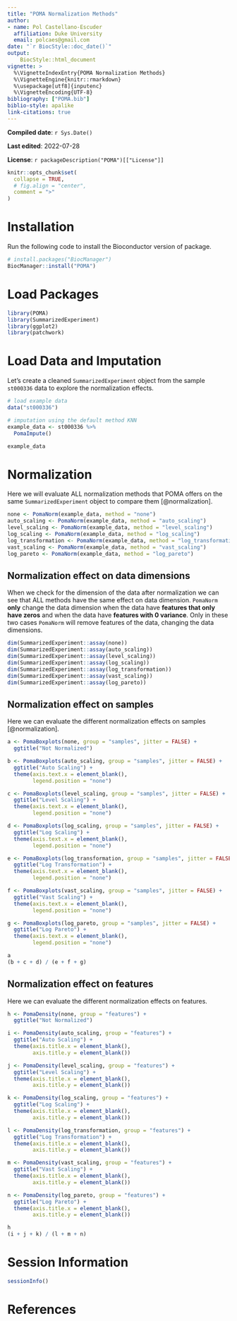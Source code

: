 ```yaml
---
title: "POMA Normalization Methods"
author: 
- name: Pol Castellano-Escuder
  affiliation: Duke University
  email: polcaes@gmail.com
date: "`r BiocStyle::doc_date()`"
output: 
    BiocStyle::html_document
vignette: >
  %\VignetteIndexEntry{POMA Normalization Methods}
  %\VignetteEngine{knitr::rmarkdown}
  %\usepackage[utf8]{inputenc}
  %\VignetteEncoding{UTF-8}
bibliography: ["POMA.bib"]
biblio-style: apalike
link-citations: true
---
```


**Compiled date**: `r Sys.Date()`

**Last edited**: 2022-07-28

**License**: `r packageDescription("POMA")[["License"]]`

```r
knitr::opts_chunk$set(
  collapse = TRUE,
  # fig.align = "center",
  comment = ">"
)
```

# Installation

Run the following code to install the Bioconductor version of package.        

```r
# install.packages("BiocManager")
BiocManager::install("POMA")
```

# Load Packages

```r
library(POMA)
library(SummarizedExperiment)
library(ggplot2)
library(patchwork)
```

# Load Data and Imputation

Let's create a cleaned `SummarizedExperiment` object from the sample `st000336` data to explore the normalization effects.  

```r
# load example data
data("st000336")

# imputation using the default method KNN
example_data <- st000336 %>% 
  PomaImpute()

example_data
```

# Normalization

Here we will evaluate ALL normalization methods that POMA offers on the same `SummarizedExperiment` object to compare them [@normalization].  

```r
none <- PomaNorm(example_data, method = "none")
auto_scaling <- PomaNorm(example_data, method = "auto_scaling")
level_scaling <- PomaNorm(example_data, method = "level_scaling")
log_scaling <- PomaNorm(example_data, method = "log_scaling")
log_transformation <- PomaNorm(example_data, method = "log_transformation")
vast_scaling <- PomaNorm(example_data, method = "vast_scaling")
log_pareto <- PomaNorm(example_data, method = "log_pareto")
```

## Normalization effect on data dimensions

When we check for the dimension of the data after normalization we can see that ALL methods have the same effect on data dimension. `PomaNorm` **only** change the data dimension when the data have **features that only have zeros** and when the data have **features with 0 variance**. Only in these two cases `PomaNorm` will remove features of the data, changing the data dimensions.   

```r
dim(SummarizedExperiment::assay(none))
dim(SummarizedExperiment::assay(auto_scaling))
dim(SummarizedExperiment::assay(level_scaling))
dim(SummarizedExperiment::assay(log_scaling))
dim(SummarizedExperiment::assay(log_transformation))
dim(SummarizedExperiment::assay(vast_scaling))
dim(SummarizedExperiment::assay(log_pareto))
```

## Normalization effect on samples

Here we can evaluate the different normalization effects on samples [@normalization].   

```r
a <- PomaBoxplots(none, group = "samples", jitter = FALSE) +
  ggtitle("Not Normalized")

b <- PomaBoxplots(auto_scaling, group = "samples", jitter = FALSE) +
  ggtitle("Auto Scaling") +
  theme(axis.text.x = element_blank(),
        legend.position = "none")

c <- PomaBoxplots(level_scaling, group = "samples", jitter = FALSE) +
  ggtitle("Level Scaling") +
  theme(axis.text.x = element_blank(),
        legend.position = "none")

d <- PomaBoxplots(log_scaling, group = "samples", jitter = FALSE) +
  ggtitle("Log Scaling") +
  theme(axis.text.x = element_blank(),
        legend.position = "none")

e <- PomaBoxplots(log_transformation, group = "samples", jitter = FALSE) +
  ggtitle("Log Transformation") +
  theme(axis.text.x = element_blank(),
        legend.position = "none")

f <- PomaBoxplots(vast_scaling, group = "samples", jitter = FALSE) +
  ggtitle("Vast Scaling") +
  theme(axis.text.x = element_blank(),
        legend.position = "none")

g <- PomaBoxplots(log_pareto, group = "samples", jitter = FALSE) +
  ggtitle("Log Pareto") +
  theme(axis.text.x = element_blank(),
        legend.position = "none")

a  
(b + c + d) / (e + f + g)
```

## Normalization effect on features

Here we can evaluate the different normalization effects on features.   

```r
h <- PomaDensity(none, group = "features") +
  ggtitle("Not Normalized")

i <- PomaDensity(auto_scaling, group = "features") +
  ggtitle("Auto Scaling") +
  theme(axis.title.x = element_blank(),
        axis.title.y = element_blank())

j <- PomaDensity(level_scaling, group = "features") +
  ggtitle("Level Scaling") +
  theme(axis.title.x = element_blank(),
        axis.title.y = element_blank())

k <- PomaDensity(log_scaling, group = "features") +
  ggtitle("Log Scaling") +
  theme(axis.title.x = element_blank(),
        axis.title.y = element_blank())

l <- PomaDensity(log_transformation, group = "features") +
  ggtitle("Log Transformation") +
  theme(axis.title.x = element_blank(),
        axis.title.y = element_blank())

m <- PomaDensity(vast_scaling, group = "features") +
  ggtitle("Vast Scaling") +
  theme(axis.title.x = element_blank(),
        axis.title.y = element_blank())

n <- PomaDensity(log_pareto, group = "features") +
  ggtitle("Log Pareto") +
  theme(axis.title.x = element_blank(),
        axis.title.y = element_blank())

h  
(i + j + k) / (l + m + n)
```

# Session Information

```r
sessionInfo()
```

# References

